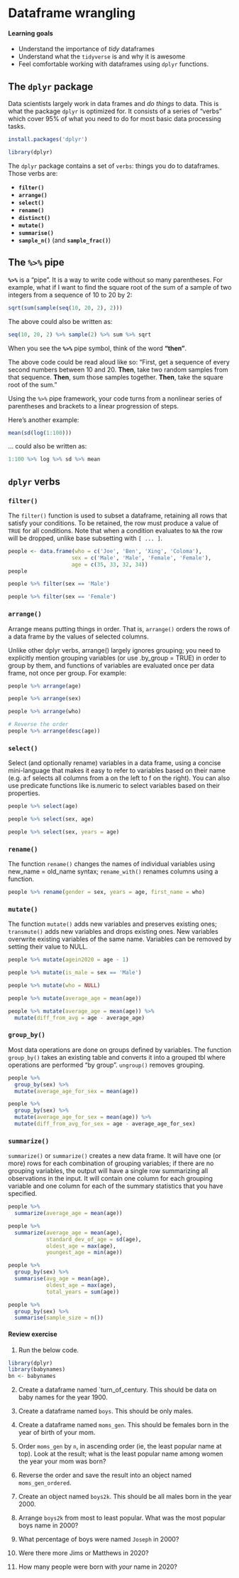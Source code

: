 # Dataframe wrangling {#dplyr}

#### Learning goals {-}

* Understand the importance of *tidy* dataframes
* Understand what the `tidyverse` is and why it is awesome
* Feel comfortable working with dataframes using `dplyr` functions.


## The `dplyr` package {-}

Data scientists largely work in data frames and _do things_ to data. This is what the package `dplyr` is optimized for. It consists of a series of "verbs" which cover 95% of what you need to do for most basic data processing tasks. 

```r
install.packages('dplyr')
```

```r
library(dplyr)
```

The `dplyr` package contains a set of `verbs`: things you do to dataframes. Those verbs are:

- **`filter()`**  
- **`arrange()`**  
- **`select()`**   
- **`rename()`**  
- **`distinct()`**  
- **`mutate()`**   
- **`summarise()`**  
- **`sample_n()`** (and **`sample_frac()`**)  

## The `%>%` pipe {-}

**`%>%`** is a "pipe". It is a way to write code without so many parentheses. For example, what if I want to find the square root of the sum of a sample of two integers from a sequence of 10 to 20 by 2:

```r
sqrt(sum(sample(seq(10, 20, 2), 2)))
```

The above could also be written as:

```r
seq(10, 20, 2) %>% sample(2) %>% sum %>% sqrt
```

When you see the **`%>%`** pipe symbol, think of the word **"then"**. 

The above code could be read aloud like so: "First, get a sequence of every second numbers between 10 and 20. **Then**, take two random samples from that sequence. **Then**, sum those samples together. **Then**, take the square root of the sum." 

Using the `%>%` pipe framework, your code turns from a nonlinear series of parentheses and brackets to a linear progression of steps. 

Here's another example:

```r
mean(sd(log(1:100)))
```

... could also be written as:

```r
1:100 %>% log %>% sd %>% mean
```

## `dplyr` verbs {-}

### `filter()` {-}

The `filter()` function is used to subset a dataframe, retaining all rows that satisfy your conditions. To be retained, the row must produce a value of `TRUE` for all conditions. Note that when a condition evaluates to `NA` the row will be dropped, unlike base subsetting with `[ ... ]`.

```r
people <- data.frame(who = c('Joe', 'Ben', 'Xing', 'Coloma'),
                    sex = c('Male', 'Male', 'Female', 'Female'),
                    age = c(35, 33, 32, 34))
people
```

```r
people %>% filter(sex == 'Male')
```

```r
people %>% filter(sex == 'Female')
```

### `arrange()` {-}

Arrange means putting things in order. That is, `arrange()` orders the rows of a data frame by the values of selected columns.

Unlike other dplyr verbs, arrange() largely ignores grouping; you need to explicitly mention grouping variables (or use .by_group = TRUE) in order to group by them, and functions of variables are evaluated once per data frame, not once per group. For example:

```r
people %>% arrange(age)

people %>% arrange(sex)

people %>% arrange(who)

# Reverse the order
people %>% arrange(desc(age))

```

### `select()` {-}

Select (and optionally rename) variables in a data frame, using a concise mini-language that makes it easy to refer to variables based on their name (e.g. a:f selects all columns from a on the left to f on the right). You can also use predicate functions like is.numeric to select variables based on their properties.

```r
people %>% select(age)
```

```r
people %>% select(sex, age)
```

```r
people %>% select(sex, years = age)
```


### `rename()` {-}

The function `rename()` changes the names of individual variables using new_name = old_name syntax; `rename_with()` renames columns using a function.

```r
people %>% rename(gender = sex, years = age, first_name = who)
```


### `mutate()` {-}

The function `mutate()` adds new variables and preserves existing ones; `transmute()` adds new variables and drops existing ones. New variables overwrite existing variables of the same name. Variables can be removed by setting their value to NULL.

```r
people %>% mutate(agein2020 = age - 1)
```

```r
people %>% mutate(is_male = sex == 'Male')
```

```r
people %>% mutate(who = NULL)
```

```r
people %>% mutate(average_age = mean(age))
```

```r
people %>% mutate(average_age = mean(age)) %>%
  mutate(diff_from_avg = age - average_age)
```


### `group_by()` {-}

Most data operations are done on groups defined by variables. The function `group_by()` takes an existing table and converts it into a grouped tbl where operations are performed "by group". `ungroup()` removes grouping.

```r
people %>% 
  group_by(sex) %>%
  mutate(average_age_for_sex = mean(age)) 
```

```r
people %>% 
  group_by(sex) %>%
  mutate(average_age_for_sex = mean(age)) %>%
  mutate(diff_from_avg_for_sex = age - average_age_for_sex)
```

### `summarize()` {-} 

`summarize()` or `summarize()` creates a new data frame. It will have one (or more) rows for each combination of grouping variables; if there are no grouping variables, the output will have a single row summarizing all observations in the input. It will contain one column for each grouping variable and one column for each of the summary statistics that you have specified.

```r
people %>% 
  summarize(average_age = mean(age))
```

```r
people %>% 
  summarize(average_age = mean(age),
            standard_dev_of_age = sd(age),
            oldest_age = max(age),
            youngest_age = min(age))
```

```r
people %>% 
  group_by(sex) %>%
  summarise(avg_age = mean(age),
            oldest_age = max(age),
            total_years = sum(age)) 
```

```r
people %>%
  group_by(sex) %>%
  summarise(sample_size = n())
```


#### Review exercise {-}


1. Run the below code.

```r
library(dplyr)
library(babynames)
bn <- babynames
```

2. Create a dataframe named `turn_of_century. This should be data on baby names for the year 1900.

3. Create a dataframe named `boys`. This should be only males.

4. Create a dataframe named `moms_gen`. This should be females born in the year of birth of your mom.

5. Order `moms_gen` by `n`, in ascending order (ie, the least popular name at top). Look at the result; what is the least popular name among women the year your mom was born?

6. Reverse the order and save the result into an object named `moms_gen_ordered`.

7. Create an object named `boys2k`. This should be all males born in the year 2000.

8. Arrange `boys2k` from most to least popular. What was the most popular boys name in 2000?

9. What percentage of boys were named `Joseph` in 2000?

10. Were there more Jims or Matthews in 2020?

11. How many people were born with _your_ name in 2020?


